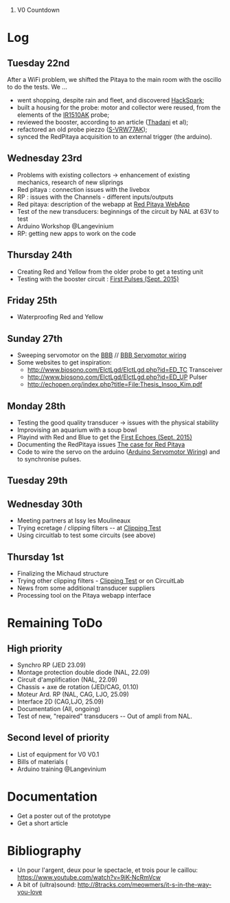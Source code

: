 # V0 Countdown

=Log=

== Tuesday 22nd ==

After a WiFi problem, we shifted the Pitaya to the main room with the oscillo to do the tests. We ...
*went shopping, despite rain and fleet, and discovered [http://hackspark.fr HackSpark];
*built a housing for the probe: motor and collector were reused, from the elements of the [[IR1510AK]] probe;
*reviewed the booster, according to an article ([[Thesis: Thadani, MIT, 1997|Thadani]] et al);
*refactored an old probe piezzo ([[S-VRW77AK]]);
*synced the RedPitaya acquisition to an external trigger (the arduino).

== Wednesday 23rd ==
*Problems with existing collectors -> enhancement of existing mechanics, research of new sliprings
*Red pitaya : connection issues with the livebox
*RP : issues with the Channels - different inputs/outputs
*Red pitaya: description of the webapp at [[Red Pitaya WebApp]]
*Test of the new transducers: beginnings of the circuit by NAL at 63V to test
*Arduino Workshop @Langevinium
*RP: getting new apps to work on the code

== Thursday 24th ==
* Creating Red and Yellow from the older probe to get a testing unit
* Testing with the booster circuit : [[First Pulses (Sept. 2015)]]

== Friday 25th ==
* Waterproofing Red and Yellow

== Sunday 27th ==
* Sweeping servomotor on the [[BBB]] // [[BBB Servomotor wiring]]
*Some websites to get inspiration:
**http://www.biosono.com/ElctLgd/ElctLgd.php?id=ED_TC Transceiver 
**http://www.biosono.com/ElctLgd/ElctLgd.php?id=ED_UP Pulser
**http://echopen.org/index.php?title=File:Thesis_Insoo_Kim.pdf

== Monday 28th ==
* Testing the good quality transducer -> issues with the physical stability
*Improvising an aquarium with a soup bowl
*Playind with Red and Blue to get the  [[First Echoes (Sept. 2015)]]
*Documenting the RedPitaya issues [[The case for Red Pitaya]]
*Code to wire the servo on the arduino ([[Arduino Servomotor Wiring]]) and to synchronise pulses.

== Tuesday 29th ==


== Wednesday 30th ==
* Meeting partners at Issy les Moulineaux
* Trying ecretage / clipping filters -- at [[Clipping Test]]
* Using circuitlab to test some circuits (see above)

== Thursday 1st ==
* Finalizing the Michaud structure 
* Trying other clipping filters - [[Clipping Test]] or on CircuitLab
* News from some additional transducer suppliers
* Processing tool on the Pitaya webapp interface

= Remaining ToDo =
== High priority ==
*Synchro RP (JED 23.09)
*Montage protection double diode (NAL, 22.09)
*Circuit d'amplification (NAL, 22.09)
*Chassis + axe de rotation (JED/CAG, 01.10)
*Moteur Ard. RP (NAL, CAG, LJO, 25.09)
*Interface 2D (CAG,LJO, 25.09)
*Documentation (All, ongoing)
*Test of new, "repaired" transducers -- Out of ampli from NAL.
== Second level of priority ==
*List of equipment for V0 V0.1
*Bills of materials (
*Arduino training @Langevinium

= Documentation =
*Get a poster out of the prototype
*Get a short article


= Bibliography =
*Un pour l'argent, deux pour le spectacle, et trois pour le caillou: https://www.youtube.com/watch?v=9jK-NcRmVcw
*A bit of (ultra)sound: http://8tracks.com/meowmers/it-s-in-the-way-you-love